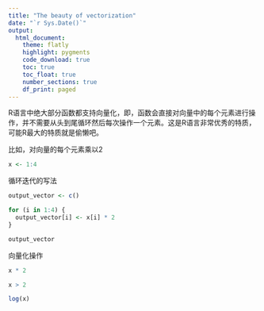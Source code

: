 ```yaml
---
title: "The beauty of vectorization"
date: "`r Sys.Date()`"
output: 
  html_document:
    theme: flatly
    highlight: pygments
    code_download: true
    toc: true
    toc_float: true
    number_sections: true
    df_print: paged
---
```



R语言中绝大部分函数都支持向量化，即，函数会直接对向量中的每个元素进行操作，并不需要从头到尾循环然后每次操作一个元素。这是R语言非常优秀的特质，可能R最大的特质就是偷懒吧。


比如，对向量的每个元素乘以2

```r
x <- 1:4
```

循环迭代的写法
```r
output_vector <- c()

for (i in 1:4) {
  output_vector[i] <- x[i] * 2
}

output_vector
```

向量化操作
```r
x * 2
```


```r
x > 2
```


```r
log(x)
```

